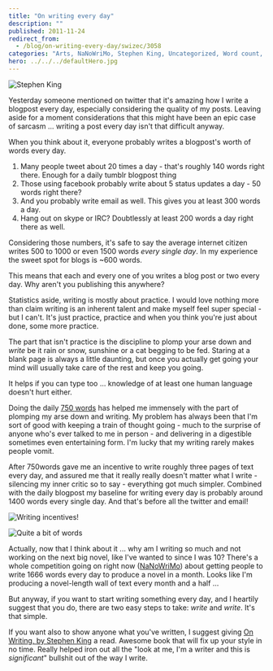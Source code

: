 ```yaml
---
title: "On writing every day"
description: ""
published: 2011-11-24
redirect_from:
  - /blog/on-writing-every-day/swizec/3058
categories: "Arts, NaNoWriMo, Stephen King, Uncategorized, Word count, Writers Resources, Writing"
hero: ../../../defaultHero.jpg
---
```


![Stephen King](https://swizec.com/wp-content/uploads/2011/11/11193169_gal7.jpg "Stephen King")

Yesterday someone mentioned on twitter that it's amazing how I write a blogpost every day, especially considering the quality of my posts. Leaving aside for a moment considerations that this might have been an epic case of sarcasm ... writing a post every day isn't that difficult anyway.

When you think about it, everyone probably writes a blogpost's worth of words every day.

1.  Many people tweet about 20 times a day - that's roughly 140 words right there. Enough for a daily tumblr blogpost thing
2.  Those using facebook probably write about 5 status updates a day - 50 words right there?
3.  And you probably write email as well. This gives you at least 300 words a day.
4.  Hang out on skype or IRC? Doubtlessly at least 200 words a day right there as well.

Considering those numbers, it's safe to say the average internet citizen writes 500 to 1000 or even 1500 words _every single day_. In my experience the sweet spot for blogs is ~600 words.

This means that each and every one of you writes a blog post or two every day. Why aren't you publishing this anywhere?

Statistics aside, writing is mostly about practice. I would love nothing more than claim writing is an inherent talent and make myself feel super special - but I can't. It's just practice, practice and when you think you're just about done, some more practice.

The part that isn't practice is the discipline to plomp your arse down and _write_ be it rain or snow, sunshine or a cat begging to be fed. Staring at a blank page is always a little daunting, but once you actually get going your mind will usually take care of the rest and keep you going.

It helps if you can type too ... knowledge of at least one human language doesn't hurt either.

Doing the daily [750 words](https://swizec.com/blog/750-words-a-day-keeps-the-insanity-away/ "750 words a day keeps the insanity away") has helped me immensely with the part of plomping my arse down and writing. My problem has always been that I'm sort of good with keeping a train of thought going - much to the surprise of anyone who's ever talked to me in person - and delivering in a digestible sometimes even entertaining form. I'm lucky that my writing rarely makes people vomit.

After 750words gave me an incentive to write roughly three pages of text every day, and assured me that it really really doesn't matter what I write - silencing my inner critic so to say - everything got much simpler. Combined with the daily blogpost my baseline for writing every day is probably around 1400 words every single day. And that's before all the twitter and email!

![Writing incentives!](https://swizec.com/wp-content/uploads/2011/11/Screen-Shot-2011-11-24-at-2.27.06-PM.png "Writing incentives!")

![Quite a bit of words](https://swizec.com/wp-content/uploads/2011/11/Screen-Shot-2011-11-24-at-2.27.18-PM.png "Quite a bit of words")

Actually, now that I think about it ... why am I writing so much and not working on the next big novel, like I've wanted to since I was 10? There's a whole competition going on right now ([NaNoWriMo](http://www.nanowrimo.org "NaNoWriMo")) about getting people to write 1666 words every day to produce a novel in a month. Looks like I'm producing a novel-length wall of text every month and a half ...

But anyway, if you want to start writing something every day, and I heartily suggest that you do, there are two easy steps to take: _write_ and _write_. It's that simple.

If you want also to show anyone what you've written, I suggest giving [On Writing, by Stephen King](http://www.amazon.com/gp/product/1439156816/ref=as_li_ss_tl?ie=UTF8&tag=ageewitahat-20&linkCode=as2&camp=217145&creative=399369&creativeASIN=1439156816) a read. Awesome book that will fix up your style in no time. Really helped iron out all the "look at me, I'm a writer and this is _significant_" bullshit out of the way I write.

